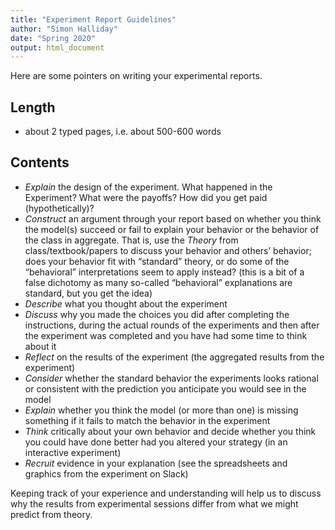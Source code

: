```yaml
---
title: "Experiment Report Guidelines"
author: "Simon Halliday"
date: "Spring 2020"
output: html_document
---
```


Here are some pointers on writing your experimental reports. 

## Length

- about 2 typed pages, i.e. about 500-600 words

## Contents

- *Explain* the design of the experiment. What happened in the Experiment? What were the payoffs? How did you get paid (hypothetically)? 
- *Construct* an argument through your report based on whether you think the model(s) succeed or fail to explain your behavior or the behavior of the class in aggregate. That is, use the *Theory* from class/textbook/papers to discuss your behavior and others' behavior; does your behavior fit with "standard" theory, or do some of the "behavioral" interpretations seem to apply instead? (this is a bit of a false dichotomy as many so-called "behavioral" explanations are standard, but you get the idea)
- *Describe* what you thought about the experiment 
- *Discuss* why you made the choices you did after completing the instructions, during the actual rounds of the experiments and then after the experiment was completed and you have had some time to think about it
- *Reflect* on the results of the experiment (the aggregated results from the experiment)
- *Consider* whether the standard behavior the experiments looks rational or consistent with the prediction you anticipate you would see in the model
- *Explain* whether you think the model (or more than one) is missing something if it fails to match the behavior in the experiment  
- *Think* critically about your own behavior and decide whether you think you could have done better had you altered your strategy (in an interactive experiment)
- *Recruit* evidence in your explanation (see the spreadsheets and graphics from the experiment on Slack)


Keeping track of your experience and understanding will help us to discuss why the results from experimental sessions differ from what we might predict from theory. 

